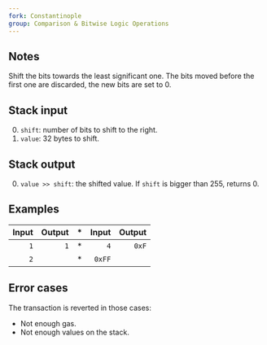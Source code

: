 ```yaml
---
fork: Constantinople
group: Comparison & Bitwise Logic Operations
---
```


## Notes

Shift the bits towards the least significant one. The bits moved before the first one are discarded, the new bits are set to 0.

## Stack input

0. `shift`: number of bits to shift to the right.
1. `value`: 32 bytes to shift.

## Stack output

0. `value >> shift`: the shifted value. If `shift` is bigger than 255, returns 0.

## Examples

| Input | Output | * | Input | Output |
|------:|-------:|-|------:|-------:|
| `1` | `1` | * | `4` | `0xF` |
| `2` | | * | `0xFF` | |

## Error cases

The transaction is reverted in those cases:
- Not enough gas.
- Not enough values on the stack.

